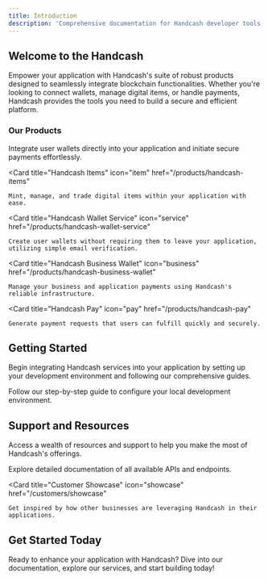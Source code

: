 ```yaml
---
title: Introduction
description: 'Comprehensive documentation for Handcash developer tools and services.'
---
```


## Welcome to the Handcash

Empower your application with Handcash's suite of robust products designed to seamlessly integrate blockchain functionalities. Whether you're looking to connect wallets, manage digital items, or handle payments, Handcash provides the tools you need to build a secure and efficient platform.

### Our Products

<CardGroup cols={2}>
  <Card
    title="Handcash Connect"
    icon="wallet"
    href="/products/handcash-connect"
  >
    Integrate user wallets directly into your application and initiate secure payments effortlessly.
  </Card>
  
  <Card
    title="Handcash Items"
    icon="item"
    href="/products/handcash-items"
  >
    Mint, manage, and trade digital items within your application with ease.
  </Card>
  
  <Card
    title="Handcash Wallet Service"
    icon="service"
    href="/products/handcash-wallet-service"
  >
    Create user wallets without requiring them to leave your application, utilizing simple email verification.
  </Card>
  
  <Card
    title="Handcash Business Wallet"
    icon="business"
    href="/products/handcash-business-wallet"
  >
    Manage your business and application payments using Handcash's reliable infrastructure.
  </Card>
  
  <Card
    title="Handcash Pay"
    icon="pay"
    href="/products/handcash-pay"
  >
    Generate payment requests that users can fulfill quickly and securely.
  </Card>
</CardGroup>

## Getting Started

Begin integrating Handcash services into your application by setting up your development environment and following our comprehensive guides.

<CardGroup cols={2}>
  <Card
    title="Set Up Your Environment"
    icon="setup"
    href="/developer-dashboard"
  >
    Follow our step-by-step guide to configure your local development environment.
  </Card>
</CardGroup>


## Support and Resources

Access a wealth of resources and support to help you make the most of Handcash's offerings.

<CardGroup cols={2}>
  <Card
    title="API Reference"
    icon="api"
    href="/docs/api-reference"
  >
    Explore detailed documentation of all available APIs and endpoints.
  </Card>
  
  <Card
    title="Customer Showcase"
    icon="showcase"
    href="/customers/showcase"
  >
    Get inspired by how other businesses are leveraging Handcash in their applications.
  </Card>
</CardGroup>

## Get Started Today

Ready to enhance your application with Handcash? Dive into our documentation, explore our services, and start building today!

